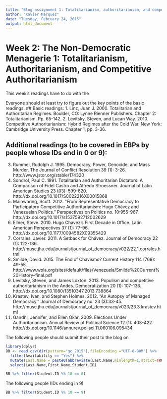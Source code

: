 ```yaml
---
title: "Blog assignment 1: Totalitarianism, authoritarianism, and competitive authoritarianism"
author: "Xavier Marquez"
date: "Tuesday, February 24, 2015"
output: html_document
---
```


# Week 2: The Non-Democratic Menagerie 1: Totalitarianism, Authoritarianism, and Competitive Authoritarianism

This week's readings have to do with the 

Everyone should at least try to figure out the key points of the basic readings. 
## Basic readings:
1.  Linz, Juan J. 2000. Totalitarian and Authoritarian Regimes. Boulder, CO: Lynne Rienner Publishers. Chapter 2: Totalitarianism. Pp. 65-142.
2.	Levitsky, Steven, and Lucan Way. 2010. Competitive Authoritarianism: Hybrid Regimes after the Cold War. New York: Cambridge University Press. Chapter 1, pp. 3-36.

## Additional readings (to be covered in EBPs by people whose IDs end in 0 or 9):
3.	Rummel, Rudolph J. 1995. Democracy, Power, Genocide, and Mass Murder. The Journal of Conflict Resolution 39 (1): 3-26. http://www.jstor.org/stable/174320 
4.	Sondrol, Paul C. 1991. Totalitarian and Authoritarian Dictators: A Comparison of Fidel Castro and Alfredo Stroessner. Journal of Latin American Studies 23 (03): 599-620. http://dx.doi.org/10.1017/S0022216X00015868 
5.	Mainwaring, Scott. 2012. "From Representative Democracy to Participatory Competitive Authoritarianism: Hugo Chávez and Venezuelan Politics." Perspectives on Politics no. 10:955-967. http://dx.doi.org/10.1017/s1537592712002629
6.	Ellner, Steve. 2010. Hugo Chavez's First Decade in Office. Latin American Perspectives 37 (1): 77-96. http://dx.doi.org/10.1177/0094582X09355429 
7.	Corrales, Javier. 2011. A Setback for Chávez. Journal of Democracy 22 (1): 122-136. http://muse.jhu.edu/journals/journal_of_democracy/v022/22.1.corrales.html 
8.	Smilde, David. 2015. The End of Chavismo? Current History 114 (769): 49-55. http://www.wola.org/sites/default/files/Venezuela/Smilde%20Current%20History--final.pdf 
9.	Levitsky, Steven, and James Loxton. 2013. Populism and competitive authoritarianism in the Andes. Democratization 20 (1): 107-136. http://dx.doi.org/10.1080/13510347.2013.738864 
10.	Krastev, Ivan, and Stephen Holmes. 2012. "An Autopsy of Managed Democracy." Journal of Democracy no. 23 (3):33-45. http://muse.jhu.edu/journals/journal_of_democracy/v023/23.3.krastev.html
11.	Gandhi, Jennifer, and Ellen Okar. 2009. Elections Under Authoritarianism. Annual Review of Political Science 12 (1): 403-422. http://dx.doi.org/10.1146/annurev.polisci.11.060106.095434 

The following people should submit their post to the blog on 

```r
library(dplyr)
BB <- read.csv(dir(pattern="gc_2015"),fileEncoding ="UTF-8-BOM") %>% 
  filter(Availability == "Yes") %>%
  mutate(Last.Name = paste0(abbreviate(Last.Name,minlength=1,strict=TRUE),".")) %>%
  select(Last.Name,First.Name,Student.ID)

BB %>% filter(Student.ID %% 10 == 0)

```

The following people (IDs ending in 9)
```r

BB %>% filter(Student.ID %% 10 == 9)

```
